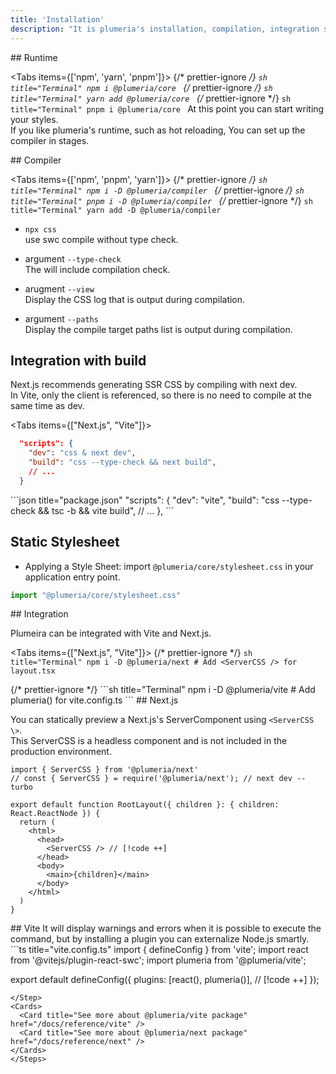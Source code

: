 ```yaml
---
title: 'Installation'
description: "It is plumeria's installation, compilation, integration setup"
---
```



<Steps>
<Step>
## Runtime

<Tabs items={['npm', 'yarn', 'pnpm']}>
  {/* prettier-ignore */}
  <Tab>
    ```sh title="Terminal"
    npm i @plumeria/core
    ```
  </Tab>
  {/* prettier-ignore */}
  <Tab>
    ```sh title="Terminal"
    yarn add @plumeria/core
    ```
  </Tab>
  {/* prettier-ignore */}
  <Tab>
    ```sh title="Terminal"
    pnpm i @plumeria/core
    ```
  </Tab>
</Tabs>
At this point you can start writing your styles.  
If you like plumeria's runtime, such as hot reloading, You can set up the compiler in stages.

</Step>
<Step>
## Compiler

<Tabs items={['npm', 'pnpm', 'yarn']}>
  {/* prettier-ignore */}
  <Tab>
    ```sh title="Terminal"
    npm i -D @plumeria/compiler
    ```
  </Tab>
  {/* prettier-ignore */}
  <Tab>
    ```sh title="Terminal"
    pnpm i -D @plumeria/compiler
    ```
  </Tab>
  {/* prettier-ignore */}
  <Tab>
    ```sh title="Terminal"
    yarn add -D @plumeria/compiler
    ```
  </Tab>
</Tabs>
- `npx css`  
use swc compile without type check.
- argument `--type-check`  
The  will include compilation check.

- arugment `--view`  
Display the CSS log that is output during compilation.

- argument `--paths`  
Display the compile target paths list is output during compilation.

## Integration with build

Next.js recommends generating SSR CSS by compiling with next dev.  
In Vite, only the client is referenced, so there is no need to compile at the same time as dev.


<Tabs items={["Next.js", "Vite"]}>
<Tab>
```json title="package.json"
  "scripts": {
    "dev": "css & next dev",
    "build": "css --type-check && next build",
    // ...
  }
```
</Tab>
<Tab>
```json title="package.json"
  "scripts": {
    "dev": "vite",
    "build": "css --type-check && tsc -b && vite build", 
    // ...
  },
```
</Tab>
</Tabs>

## Static Stylesheet

- Applying a Style Sheet: import `@plumeria/core/stylesheet.css` in your application entry point.
```ts
import "@plumeria/core/stylesheet.css"
```



</Step>
<Step>
## Integration

Plumeira can be integrated with Vite and Next.js.

<Tabs items={["Next.js", "Vite"]}>
  {/* prettier-ignore */}
  <Tab>
    ```sh title="Terminal"
    npm i -D @plumeria/next
    # Add <ServerCSS /> for layout.tsx
    ```

  </Tab>
  {/* prettier-ignore */}
  <Tab>
    ```sh title="Terminal"
    npm i -D @plumeria/vite
    # Add plumeria() for vite.config.ts
    ```
  </Tab>
</Tabs>
</Step>
<Step>
## Next.js

You can statically preview a Next.js's ServerComponent using `<ServerCSS \>`.  
This ServerCSS is a headless component and is not included in the production environment.



```tsx title="layout.tsx"
import { ServerCSS } from '@plumeria/next'
// const { ServerCSS } = require('@plumeria/next'); // next dev --turbo

export default function RootLayout({ children }: { children: React.ReactNode }) {
  return (
    <html>
      <head>
        <ServerCSS /> // [!code ++]
      </head> 
      <body>
        <main>{children}</main>
      </body>
    </html>
  )
}
```
</Step>
<Step>
## Vite
It will display warnings and errors when it is possible to execute the command, but by installing a plugin you can externalize Node.js smartly.
```ts title="vite.config.ts"
import { defineConfig } from 'vite';
import react from '@vitejs/plugin-react-swc';
import plumeria from '@plumeria/vite';

export default defineConfig({
  plugins: [react(), plumeria()],  // [!code ++]
});

```
</Step>
<Cards>
  <Card title="See more about @plumeria/vite package" href="/docs/reference/vite" />
  <Card title="See more about @plumeria/next package" href="/docs/reference/next" />
</Cards>
</Steps>